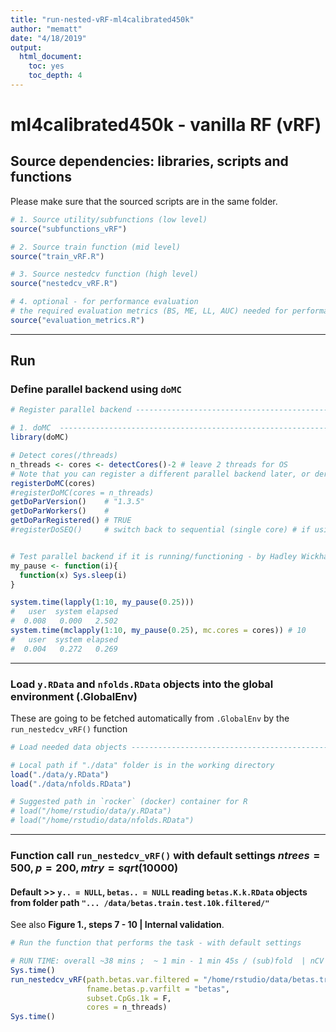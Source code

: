 ```yaml
---
title: "run-nested-vRF-ml4calibrated450k"
author: "mematt"
date: "4/18/2019"
output: 
  html_document: 
    toc: yes
    toc_depth: 4
---
```


# ml4calibrated450k - vanilla RF (vRF)

## Source dependencies: libraries, scripts and functions

Please make sure that the sourced scripts are in the same folder.

```r
# 1. Source utility/subfunctions (low level)
source("subfunctions_vRF")

# 2. Source train function (mid level)
source("train_vRF.R")

# 3. Source nestedcv function (high level)
source("nestedcv_vRF.R")

# 4. optional - for performance evaluation
# the required evaluation metrics (BS, ME, LL, AUC) needed for performance evaluation
source("evaluation_metrics.R")
```

***

## Run

### Define parallel backend using `doMC` 

```r
# Register parallel backend ---------------------------------------------------------------------------------------------------------------------------------------

# 1. doMC  ----------------------------------------------------------------------------------------------------------------------
library(doMC)

# Detect cores(/threads)
n_threads <- cores <- detectCores()-2 # leave 2 threads for OS
# Note that you can register a different parallel backend later, or deregister doMC by registering the sequential backend by calling the `registerDoSEQ()` function
registerDoMC(cores)
#registerDoMC(cores = n_threads)
getDoParVersion()    # "1.3.5"
getDoParWorkers()    # 
getDoParRegistered() # TRUE
#registerDoSEQ()     # switch back to sequential (single core) # if using doMC backend 


# Test parallel backend if it is running/functioning - by Hadley Wickham - AdvR p.374. -------------------------------------------
my_pause <- function(i){
  function(x) Sys.sleep(i)
}

system.time(lapply(1:10, my_pause(0.25)))
#   user  system elapsed 
#  0.008   0.000   2.502
system.time(mclapply(1:10, my_pause(0.25), mc.cores = cores)) # 10
#   user  system elapsed 
#  0.004   0.272   0.269
```

***

### Load `y.RData` and `nfolds.RData` objects into the global environment (.GlobalEnv) 

These are going to be fetched automatically from `.GlobalEnv` by the `run_nestedcv_vRF()` function

```r
# Load needed data objects ---------------------------------------------------------------------------------------------------------------------------------------

# Local path if "./data" folder is in the working directory
load("./data/y.RData")
load("./data/nfolds.RData")

# Suggested path in `rocker` (docker) container for R 
# load("/home/rstudio/data/y.RData")
# load("/home/rstudio/data/nfolds.RData")
```

***

### Function call `run_nestedcv_vRF()` with default settings $ntrees = 500, p = 200, mtry = sqrt(10000)$

#### Default >> `y.. = NULL`, `betas.. = NULL` reading `betas.K.k.RData` objects from folder path `"... /data/betas.train.test.10k.filtered/"`

See also **Figure 1., steps 7 - 10 | Internal validation**.

```r
# Run the function that performs the task - with default settings

# RUN TIME: overall ~38 mins ;  ~ 1 min - 1 min 45s / (sub)fold  | nCV = 5 @ 10 threads i9 rMBP 15" (2018)
Sys.time()
run_nestedcv_vRF(path.betas.var.filtered = "/home/rstudio/data/betas.train.test.10k.filtered/", 
                 fname.betas.p.varfilt = "betas",
                 subset.CpGs.1k = F, 
                 cores = n_threads)
Sys.time()
```

